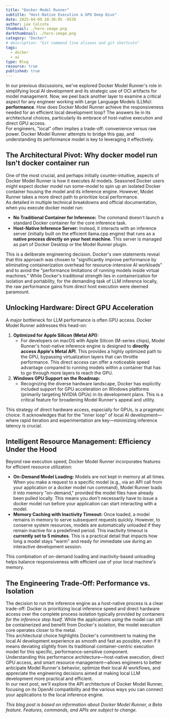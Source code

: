 ```yaml
---
title: "Docker Model Runner"
subtitle: "Host-Native Execution & GPU Deep Dive"
date: 2025-04-09 10:30:05 -0530
author: Lee Calcote
thumbnail: ./hero-image.png
darkthumbnail: ./hero-image.png
category: "Docker"
# description: "Git command line aliases and git shortcuts"
tags:
  - docker
  - ai
type: Blog
resource: true
published: true
---
```



<BlogWrapper>

In our previous discussions, we've explored Docker Model Runner's role in simplifying local AI development and its strategic use of OCI artifacts for model management. Now, we peel back another layer to examine a critical aspect for any engineer working with Large Language Models (LLMs): **performance**. How does Docker Model Runner achieve the responsiveness needed for an efficient local development loop? The answers lie in its architectural choices, particularly its embrace of host-native execution and direct GPU access.  
For engineers, "local" often implies a trade-off: convenience versus raw power. Docker Model Runner attempts to bridge this gap, and understanding its performance model is key to leveraging it effectively.

## **The Architectural Pivot: Why docker model run Isn't docker container run**

One of the most crucial, and perhaps initially counter-intuitive, aspects of Docker Model Runner is how it executes AI models. Seasoned Docker users might expect docker model run some-model to spin up an isolated Docker container housing the model and its inference engine. However, Model Runner takes a more direct path to prioritize local performance.  
As detailed in multiple technical breakdowns and official documentation, when you execute docker model run:

* **No Traditional Container for Inference:** The command doesn't launch a standard Docker container for the core inference task.  
* **Host-Native Inference Server:** Instead, it interacts with an inference server (initially built on the efficient llama.cpp engine) that runs as a **native process directly on your host machine**. This server is managed as part of Docker Desktop or the Model Runner plugin.

This is a deliberate engineering decision. Docker's own statements reveal that this approach was chosen to "significantly improve performance by eliminating containerization overhead for resource-intensive AI workloads" and to avoid the "performance limitations of running models inside virtual machines." While Docker's traditional strength lies in containerization for isolation and portability, for the demanding task of LLM inference locally, the raw performance gains from direct host execution were deemed paramount.

## **Unlocking Hardware: Direct GPU Acceleration**

A major bottleneck for LLM performance is often GPU access. Docker Model Runner addresses this head-on:

1. **Optimized for Apple Silicon (Metal API):**  
   * For developers on macOS with Apple Silicon (M-series chips), Model Runner's host-native inference engine is designed to **directly access Apple's Metal API**. This provides a highly optimized path to the GPU, bypassing virtualization layers that can throttle performance. This direct access can offer a noticeable speed advantage compared to running models within a container that has to go through more layers to reach the GPU.  
2. **Windows GPU Support on the Roadmap:**  
   * Recognizing the diverse hardware landscape, Docker has explicitly included support for GPU acceleration on Windows platforms (primarily targeting NVIDIA GPUs) in its development plans. This is a critical feature for broadening Model Runner's appeal and utility.

This strategy of direct hardware access, especially for GPUs, is a pragmatic choice. It acknowledges that for the "inner loop" of local AI development—where rapid iteration and experimentation are key—minimizing inference latency is crucial.

## **Intelligent Resource Management: Efficiency Under the Hood**

Beyond raw execution speed, Docker Model Runner incorporates features for efficient resource utilization:

* **On-Demand Model Loading:** Models are not kept in memory at all times. When you make a request to a specific model (e.g., via an API call from your application or a docker model run command), Model Runner loads it into memory "on-demand," provided the model files have already been pulled locally. This means you don't necessarily have to issue a docker model run before your application can start interacting with a model.  
* **Memory Caching with Inactivity Timeout:** Once loaded, a model remains in memory to serve subsequent requests quickly. However, to conserve system resources, models are automatically unloaded if they remain inactive for a predefined period. This inactivity timeout is **currently set to 5 minutes**. This is a practical detail that impacts how long a model stays "warm" and ready for immediate use during an interactive development session.

This combination of on-demand loading and inactivity-based unloading helps balance responsiveness with efficient use of your local machine's memory.

## **The Engineering Trade-Off: Performance vs. Isolation**

The decision to run the inference engine as a host-native process is a clear trade-off: Docker is prioritizing local inference speed and direct hardware access over the complete process isolation typically provided by containers *for the inference step itself*. While the applications *using* the model can still be containerized and benefit from Docker's isolation, the model execution core operates closer to the metal.  
This architectural choice highlights Docker's commitment to making the local AI development experience as smooth and fast as possible, even if it means deviating slightly from its traditional container-centric execution model for this specific, performance-sensitive component.  
Understanding this performance architecture—host-native execution, direct GPU access, and smart resource management—allows engineers to better anticipate Model Runner's behavior, optimize their local AI workflows, and appreciate the engineering decisions aimed at making local LLM development more practical and efficient.  
In our next post, we'll explore the API architecture of Docker Model Runner, focusing on its OpenAI compatibility and the various ways you can connect your applications to the local inference engine.  

*This blog post is based on information about Docker Model Runner, a Beta feature. Features, commands, and APIs are subject to change.*
</BlogWrapper>